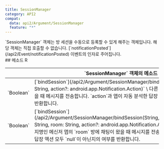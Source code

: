 ```yaml
---
title: SessionManager
category: API2
compat:
  data: api2/Argument/SessionManager
  feature: "*"
---
```


<Section>
  `SessionManager` 객체는 방 세션을 수동으로 등록할 수 있게 해주는 객체입니다. 해당 객체는 직접 호출할 수 없습니다.
  [`notificationPosted`](/api2/Event/notificationPosted) 이벤트의 인자로 주어집니다.
</Section>
<Section>
  ## 메소드

  <Table>
    <Thead>
      <Tr>
        <Th colSpan="2">`SessionManager` 객체의 메소드</Th>
      </Tr>R
    </Thead>
    <Tbody>
      <Tr>
        <Td><span>`Boolean`</span></Td>
        <Td>
          [`bindSession`](/api2/Argument/SessionManager/bindSession(String,Action$))`(room: String, action?:
          android.app.Notification.Action)` \
          다른 메신저 앱의 `room` 방에 채팅이 왔을 때 메시지를 전송합니다. `action`과 앱이 자동 분석한 답장 액션 모두 `null`이 아닌지의 여부를 반환합니다.
        </Td>
      </Tr>
      <Tr>
        <Td><span>`Boolean`</span></Td>
        <Td>
          [`bindSession`](/api2/Argument/SessionManager/bindSession(String,String,Action$))`(packageName: String, room: String,
          action?: android.app.Notification.Action)` \
          `packageName`이 패키지명인 메신저 앱의 `room` 방에 채팅이 왔을 때 메시지를 전송합니다. `action`과 앱이 자동 분석한 답장 액션 모두 `null`이 아닌지의 여부를
          반환합니다.
        </Td>
      </Tr>
    </Tbody>
  </Table>
</Section>